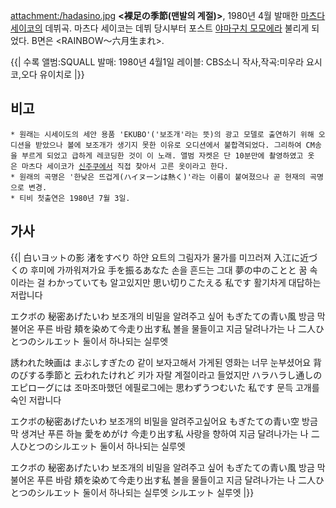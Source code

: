 attachment:/hadasino.jpg
'''<裸足の季節(맨발의 계절)>''', 1980년 4월 발매한 [[마츠다 세이코]]의 데뷔곡.
마츠다 세이코는 데뷔 당시부터 포스트 [[야마구치 모모에]]라 불리게 되었다.
B면은 <RAINBOW〜六月生まれ>.

{{|
수록 앨범:SQUALL 
발매: 1980년 4월1일  
레이블: CBS소니
작사,작곡:미우라 요시코,오다 유이치로
|}}

== 비고 ==
 * 원래는 시세이도의 세안 용품 'EKUBO'('보조개'라는 뜻)의 광고 모델로 출연하기 위해 오디션을 받았으나 볼에 보조개가 생기지 못한 이유로 오디션에서 불합격되었다. 그리하여 CM송을 부르게 되었고 급하게 레코딩한 것이 이 노래. 앨범 자켓은 단 10분만에 촬영하였고 옷은 마츠다 세이코가 [[신주쿠]]에서 직접 찾아서 고른 옷이라고 한다.
 * 원래의 곡명은 '한낮은 뜨겁게(ハイヌーンは熱く)'라는 이름이 붙여졌으나 곧 현재의 곡명으로 변경.
 * 티비 첫출연은 1980년 7월 3일.

== 가사 ==
{{{#!html
<iframe width="420" height="315" src="//www.youtube.com/embed/a4fEXAroxm0" frameborder="0" allowfullscreen></iframe>
}}}

{{|
白いヨットの影 渚をすべり
하얀 요트의 그림자가 물가를 미끄러져
入江に近づくの 
후미에 가까워져가요 
手を振るあなた
손을 흔드는 그대
夢の中のことと
꿈 속이라는 걸 
わかっていても
알고있지만
思い切りこたえる 私です
활기차게 대답하는 저랍니다

エクボの 秘密あげたいわ
보조개의 비밀을 알려주고 싶어
もぎたての青い風 
방금 막 불어온 푸른 바람 
頬を染めて今走り出す私
볼을 물들이고 지금 달려나가는 나
二人ひとつのシルエット
둘이서 하나되는 실루엣

誘われた映画は まぶしすぎたの
같이 보자고해서 가게된 영화는 너무 눈부셨어요
背のびする季節と 云われたけれど
키가 자랄 계절이라고 들었지만
ハラハラし通しの エピローグには
조마조마했던 에필로그에는
思わずうつむいた 私です
문득 고개를 숙인 저랍니다

エクボの秘密あげたいわ
보조개의 비밀을 알려주고싶어요
もぎたての青い空
방금 막 생겨난 푸른 하늘
愛をめがけ 今走り出す私
사랑을 향하여 지금 달려나가는 나
二人ひとつのシルエット
둘이서 하나되는 실루엣

エクボの 秘密あげたいわ
보조개의 비밀을 알려주고 싶어
もぎたての青い風 
방금 막 불어온 푸른 바람 
頬を染めて今走り出す私
볼을 물들이고 지금 달려나가는 나
二人ひとつのシルエット
둘이서 하나되는 실루엣
シルエット
실루엣
|}}
